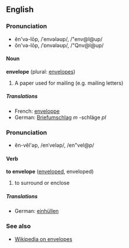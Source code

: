==English==
===Pronunciation===
*ĕn'və-lōp, /ˈenvələʊp/, /"env@l@up/
*ŏn'və-lōp, /ˈɒnvələʊp/, /"Qnv@l@up/

====Noun====
'''envelope''' (plural: [[envelopes]])

#A paper used for mailing (e.g. mailing letters)

=====Translations=====
*French: [[enveloppe]]
*German: [[Briefumschlag]] ''m'' -schläge ''pl''

===Pronunciation===
*ĕn-vĕl'əp, /enˈveləp/, /en"vel@p/

====Verb====
'''to envelope''' ([[enveloped]], enveloped)

# to surround or enclose

=====Translations=====

*German: [[einhüllen]]

===See also===
*[[wikipedia:en:Envelope|Wikipedia on envelopes]]